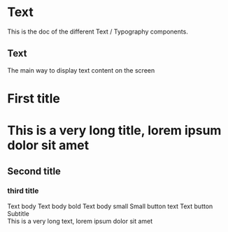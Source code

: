 <!--- Text.stories.mdx --->


<Meta title="Design System/Atoms/Text" component={H1} />

# Text

This is the doc of the different Text / Typography components.

## Text

The main way to display text content on the screen

<Canvas>
  <Story name="base">
    <H1 as="h2" textColor="primary500">
      First title
    </H1>
    <H1 style={{ width: '200px' }} ellipsis as="h2" textColor="primary500">
      This is a very long title, lorem ipsum dolor sit amet
    </H1>
    <H2>Second title</H2>
    <H3>third title</H3>
    <Text>Text body</Text>
    <Text bold={true}>Text body bold</Text>
    <Text small={true}>Text body small</Text>
    <Text small={true} bold={true}>
      Small button text
    </Text>
    <ButtonText>Text button</ButtonText>
    <Subtitle>Subtitle</Subtitle>
    <div>
      <Text style={{ width: '200px' }} ellipsis>
        This is a very long text, lorem ipsum dolor sit amet
      </Text>
    </div>
  </Story>
</Canvas>
